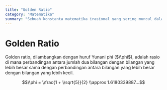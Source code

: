 ```yaml
---
title: "Golden Ratio"
category: "Matematika"
summary: "Sebuah konstanta matematika irasional yang sering muncul dalam alam dan seni, kira-kira bernilai 1.618."
---
```


# Golden Ratio

Golden ratio, dilambangkan dengan huruf Yunani phi ($\\phi$), adalah rasio di mana perbandingan antara jumlah dua bilangan dengan bilangan yang lebih besar sama dengan perbandingan antara bilangan yang lebih besar dengan bilangan yang lebih kecil.

$$\\phi = \\frac{1 + \\sqrt{5}}{2} \\approx 1.6180339887...$$
